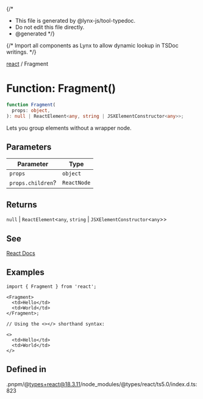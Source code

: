 {/\*

- This file is generated by @lynx-js/tool-typedoc.
- Do not edit this file directly.
- @generated
  \*/}

{/* Import all components as Lynx to allow dynamic lookup in TSDoc writings. */}

[react](/api/react/index.mdx) / Fragment

# Function: Fragment()

```ts
function Fragment(
  props: object,
): null | ReactElement<any, string | JSXElementConstructor<any>>;
```

Lets you group elements without a wrapper node.

## Parameters

| Parameter         | Type        |
| ----------------- | ----------- |
| `props`           | `object`    |
| `props.children`? | `ReactNode` |

## Returns

`null` \| `ReactElement`\<`any`, `string` \| `JSXElementConstructor`\<`any`\>\>

## See

[React Docs](https://react.dev/reference/react/Fragment)

## Examples

```tsx
import { Fragment } from 'react';

<Fragment>
  <td>Hello</td>
  <td>World</td>
</Fragment>;
```

```tsx
// Using the <></> shorthand syntax:

<>
  <td>Hello</td>
  <td>World</td>
</>
```

## Defined in

.pnpm/@types+react@18.3.11/node_modules/@types/react/ts5.0/index.d.ts:823
